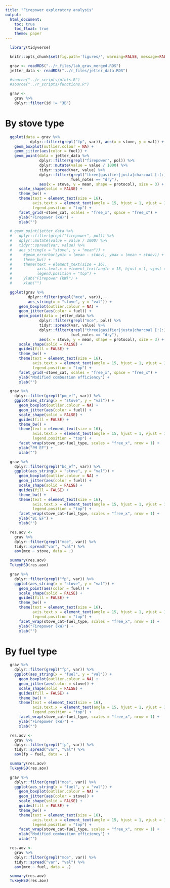 ```yaml
---
title: "Firepower exploratory analysis"
output:
  html_document:
    toc: true
    toc_float: true
    theme: paper
---
```


```r
  library(tidyverse)
```

```r
  knitr::opts_chunk$set(fig.path='figures/', warning=FALSE, message=FALSE, cache=FALSE, echo=FALSE)
```

```r
  grav <- readRDS("../r_files/lab_grav_merged.RDS")
  jetter_data <- readRDS("../r_files/jetter_data.RDS")
```

```r
  #source("../r_scripts/plots.R")
  #source("../r_scripts/functions.R")
```

```r
  grav <-
    grav %>%
    dplyr::filter(id != "3B")
```

# By stove type

```r
  ggplot(data = grav %>%
           dplyr::filter(grepl("fp", var)), aes(x = stove, y = val)) +
    geom_boxplot(outlier.colour = NA) +
    geom_jitter(aes(color = fuel)) +
    geom_point(data = jetter_data %>%
               dplyr::filter(grepl("firepower", pol)) %>%
               dplyr::mutate(value = value / 1000) %>%
               tidyr::spread(var, value) %>%
               dplyr::filter(grepl("three|gasifier|justa|charcoal [:(:]|rocket", stove),
                             fuel_notes == "dry"),
               aes(x = stove, y = mean, shape = protocol), size = 3) +
      scale_shape(solid = FALSE) +
      theme_bw() +
      theme(text = element_text(size = 16),
            axis.text.x = element_text(angle = 15, hjust = 1, vjust = 1),
            legend.position = "top") +
      facet_grid(~stove_cat, scales = "free_x", space = "free_x") +
      ylab("Firepower (kW)") +
      xlab("")
```

```r
  # geom_point(jetter_data %>%
  #   dplyr::filter(grepl("firepower", pol)) %>%
  #   dplyr::mutate(value = value / 1000) %>%
  #   tidyr::spread(var, value) %>%
  #   aes_string(x = "stove", y = "mean")) + 
  #     #geom_errorbar(ymin = (mean - stdev), ymax = (mean + stdev)) +
  #     theme_bw() +
  #     theme(text = element_text(size = 16),
  #           axis.text.x = element_text(angle = 15, hjust = 1, vjust = 1),
  #           legend.position = "top") +
  #     ylab("Firepower (kW)") +
  #     xlab("")
```

```r
  ggplot(grav %>%
          dplyr::filter(grepl("mce", var)),
          aes_string(x = "stove", y = "val")) +
      geom_boxplot(outlier.colour = NA) +
      geom_jitter(aes(color = fuel)) +
      geom_point(data = jetter_data %>%
               dplyr::filter(grepl("mce", pol)) %>%
               tidyr::spread(var, value) %>%
               dplyr::filter(grepl("three|gasifier|justa|charcoal [:(:]|rocket", stove),
                             fuel_notes == "dry"),
               aes(x = stove, y = mean, shape = protocol), size = 3) +
      scale_shape(solid = FALSE) +
      guides(fill = FALSE) +
      theme_bw() +
      theme(text = element_text(size = 16),
            axis.text.x = element_text(angle = 15, hjust = 1, vjust = 1),
            legend.position = "top") +
      facet_grid(~stove_cat, scales = "free_x", space = "free_x") +
      ylab("Modified combustion efficiency") +
      xlab("")
```

```r
  grav %>%
    dplyr::filter(grepl("pm_ef", var)) %>%
    ggplot(aes_string(x = "stove", y = "val")) +
      geom_boxplot(outlier.colour = NA) +
      geom_jitter(aes(color = fuel)) +
      scale_shape(solid = FALSE) +
      guides(fill = FALSE) +
      theme_bw() +
      theme(text = element_text(size = 16),
            axis.text.x = element_text(angle = 15, hjust = 1, vjust = 1),
            legend.position = "top") +
      facet_wrap(stove_cat~fuel_type, scales = "free_x", nrow = 1) +
      ylab("PM EF") +
      xlab("")
```

```r
  grav %>%
    dplyr::filter(grepl("bc_ef", var)) %>%
    ggplot(aes_string(x = "stove", y = "val")) +
      geom_boxplot(outlier.colour = NA) +
      geom_jitter(aes(color = fuel)) +
      scale_shape(solid = FALSE) +
      guides(fill = FALSE) +
      theme_bw() +
      theme(text = element_text(size = 16),
            axis.text.x = element_text(angle = 15, hjust = 1, vjust = 1),
            legend.position = "top") +
      facet_wrap(stove_cat~fuel_type, scales = "free_x", nrow = 1) +
      ylab("BC EF") +
      xlab("")
```

```r
  res.aov <- 
    grav %>%
    dplyr::filter(grepl("mce", var)) %>%
    tidyr::spread("var", "val") %>%
    aov(mce ~ stove, data = .)

  summary(res.aov)
  TukeyHSD(res.aov)
```

```r
  grav %>%
    dplyr::filter(grepl("fp", var)) %>%
    ggplot(aes_string(x = "stove", y = "val")) +
      geom_point(aes(color = fuel)) +
      scale_shape(solid = FALSE) +
      guides(fill = FALSE) +
      theme_bw() +
      theme(text = element_text(size = 16),
            axis.text.x = element_text(angle = 15, hjust = 1, vjust = 1),
            legend.position = "top") +
      facet_wrap(stove_cat~fuel_type, scales = "free_x", nrow = 1) +
      ylab("Firepower (kW)") +
      xlab("")
```

# By fuel type

```r
  grav %>%
    dplyr::filter(grepl("fp", var)) %>%
    ggplot(aes_string(x = "fuel", y = "val")) +
      geom_boxplot(outlier.colour = NA) +
      geom_jitter(aes(color = stove)) +
      scale_shape(solid = FALSE) +
      guides(fill = FALSE) +
      theme_bw() +
      theme(text = element_text(size = 16),
            axis.text.x = element_text(angle = 15, hjust = 1, vjust = 1),
            legend.position = "top") +
      facet_wrap(stove_cat~fuel_type, scales = "free_x", nrow = 1) +
      ylab("Firepower (kW)") +
      xlab("")
```

```r
  res.aov <- 
    grav %>%
    dplyr::filter(grepl("fp", var)) %>%
    tidyr::spread("var", "val") %>%
    aov(fp ~ fuel, data = .)

  summary(res.aov)
  TukeyHSD(res.aov)
```

```r
  grav %>%
    dplyr::filter(grepl("mce", var)) %>%
    ggplot(aes_string(x = "fuel", y = "val")) +
      geom_boxplot(outlier.colour = NA) +
      geom_jitter(aes(color = stove)) +
      scale_shape(solid = FALSE) +
      guides(fill = FALSE) +
      theme_bw() +
      theme(text = element_text(size = 16),
            axis.text.x = element_text(angle = 15, hjust = 1, vjust = 1),
            legend.position = "top") +
      facet_wrap(stove_cat~fuel_type, scales = "free_x", nrow = 1) +
      ylab("Modified combustion efficiency") +
      xlab("")
```

```r
  res.aov <- 
    grav %>%
    dplyr::filter(grepl("mce", var)) %>%
    tidyr::spread("var", "val") %>%
    aov(mce ~ fuel, data = .)

  summary(res.aov)
  TukeyHSD(res.aov)
```